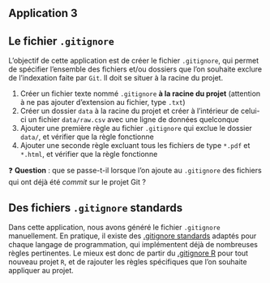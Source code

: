 ## Application 3 {.smaller}

:::{.callout-tip collapse="true" icon=false}
## Le fichier `.gitignore`

::: {.nonincremental}
L'objectif de cette application est de créer le fichier `.gitignore`, qui permet de spécifier l'ensemble des fichiers et/ou dossiers que l'on souhaite exclure de l'indexation faite par `Git`. Il doit se situer à la racine du projet.

1. Créer un fichier texte nommé `.gitignore` **à la racine du projet** (attention à ne pas ajouter d'extension au fichier, type `.txt`) 
2. Créer un dossier `data` à la racine du projet et créer à l'intérieur de celui-ci un fichier `data/raw.csv` avec une ligne de données quelconque
3. Ajouter une première règle au fichier `.gitignore` qui exclue le dossier `data/`, et vérifier que la règle fonctionne
4. Ajouter une seconde règle excluant tous les fichiers de type `*.pdf` et `*.html`, et vérifier que la règle fonctionne
:::

:::

❓ **Question** : que se passe-t-il lorsque l'on ajoute au `.gitignore` des fichiers qui ont déjà été *commit* sur le projet Git ?

:::{.callout-note collapse="true" icon=false}
## Des fichiers `.gitignore` standards

Dans cette application, nous avons généré le fichier `.gitignore` manuellement. En pratique, il existe des [.gitignore standards](https://github.com/github/gitignore/tree/main) adaptés pour chaque langage de programmation, qui implémentent déjà de nombreuses règles pertinentes. Le mieux est donc de partir du [.gitignore R](https://github.com/github/gitignore/blob/main/R.gitignore) pour tout nouveau projet `R`, et de rajouter les règles spécifiques que l'on souhaite appliquer au projet. 

:::